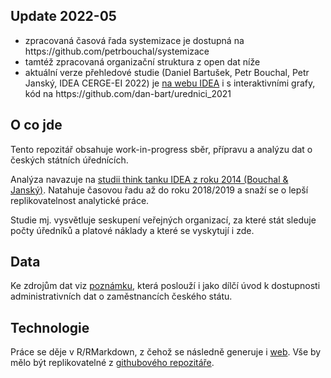 
<!-- badges: start -->
<!-- badges: end -->

## Update 2022-05

- zpracovaná časová řada systemizace je dostupná na https://github.com/petrbouchal/systemizace
- tamtéž zpracovaná organizační struktura z open dat níže
- aktuální verze přehledové studie (Daniel Bartušek, Petr Bouchal, Petr Janský, IDEA CERGE-EI 2022) je [na webu IDEA](https://idea.cerge-ei.cz/studies/statni-zamestnanci-a-urednici-kde-pracuji-a-za-kolik-2) i s interaktivními grafy, kód na https://github.com/dan-bart/urednici_2021

## O co jde

Tento repozitář obsahuje work-in-progress sběr, přípravu a analýzu dat o českých státních úřednících.

Analýza navazuje na [studii think tanku IDEA z roku 2014 (Bouchal & Janský)](https://idea.cerge-ei.cz/studies/2014-06-statni-urednici-kolik-jich-vlastne-je-kde-a-za-jake-platy-pracuji). Natahuje časovou řadu až do roku 2018/2019 a snaží se o lepší replikovatelnost analytické práce.

Studie mj. vysvětluje seskupení veřejných organizací, za které stát sleduje počty úředníků a platové náklady a které se vyskytují i zde. 

## Data

Ke zdrojům dat viz [poznámku](zdroje-2019.html), která poslouží i jako dílčí úvod k dostupnosti administrativních dat o zaměstnancích českého státu.

## Technologie

Práce se děje v R/RMarkdown, z čehož se následně generuje i [web](https://petrbouchal.github.io/urednici/). Vše by mělo být replikovatelné z [githubového repozitáře](https://github.com/petrbouchal/urednici). 
